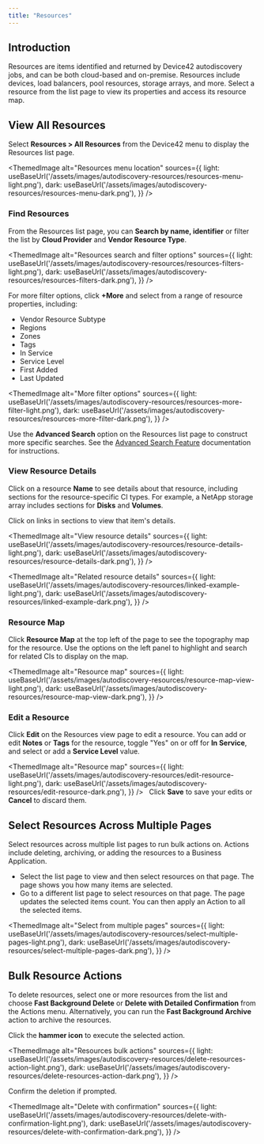 ```yaml
---
title: "Resources"
---
```



## Introduction

Resources are items identified and returned by Device42 autodiscovery jobs, and can be both cloud-based and on-premise. Resources include devices, load balancers, pool resources, storage arrays, and more. Select a resource from the list page to view its properties and access its resource map.

## View All Resources

Select **Resources > All Resources** from the Device42 menu to display the Resources list page.

<ThemedImage
alt="Resources menu location"
sources={{
    light: useBaseUrl('/assets/images/autodiscovery-resources/resources-menu-light.png'),
    dark: useBaseUrl('/assets/images/autodiscovery-resources/resources-menu-dark.png'),
}}
/>

### Find Resources

From the Resources list page, you can **Search by name, identifier** or filter the list by **Cloud Provider** and **Vendor Resource Type**.

<ThemedImage
alt="Resources search and filter options"
sources={{
    light: useBaseUrl('/assets/images/autodiscovery-resources/resources-filters-light.png'),
    dark: useBaseUrl('/assets/images/autodiscovery-resources/resources-filters-dark.png'),
}}
/>

For more filter options, click **+More** and select from a range of resource properties, including:
- Vendor Resource Subtype
- Regions
- Zones
- Tags
- In Service
- Service Level
- First Added
- Last Updated

<ThemedImage
alt="More filter options"
sources={{
    light: useBaseUrl('/assets/images/autodiscovery-resources/resources-more-filter-light.png'),
    dark: useBaseUrl('/assets/images/autodiscovery-resources/resources-more-filter-dark.png'),
}}
/>

Use the **Advanced Search** option on the Resources list page to construct more specific searches. See the [Advanced Search Feature](getstarted/advanced-search-feature.md) documentation for instructions.

### View Resource Details

Click on a resource **Name** to see details about that resource, including sections for the resource-specific CI types. For example, a NetApp storage array includes sections for **Disks** and **Volumes**.

Click on links in sections to view that item's details.

<ThemedImage
alt="View resource details"
sources={{
    light: useBaseUrl('/assets/images/autodiscovery-resources/resource-details-light.png'),
    dark: useBaseUrl('/assets/images/autodiscovery-resources/resource-details-dark.png'),
}}
/>

<ThemedImage
alt="Related resource details"
sources={{
    light: useBaseUrl('/assets/images/autodiscovery-resources/linked-example-light.png'),
    dark: useBaseUrl('/assets/images/autodiscovery-resources/linked-example-dark.png'),
}}
/>

### Resource Map

Click **Resource Map** at the top left of the page to see the topography map for the resource. Use the options on the left panel to highlight and search for related CIs to display on the map.

<ThemedImage
alt="Resource map"
sources={{
    light: useBaseUrl('/assets/images/autodiscovery-resources/resource-map-view-light.png'),
    dark: useBaseUrl('/assets/images/autodiscovery-resources/resource-map-view-dark.png'),
}}
/>

### Edit a Resource

Click **Edit** on the Resources view page to edit a resource. You can add or edit **Notes** or **Tags** for the resource, toggle "Yes" on or off for **In Service**, and select or add a **Service Level** value.

<ThemedImage
alt="Resource map"
sources={{
    light: useBaseUrl('/assets/images/autodiscovery-resources/edit-resource-light.png'),
    dark: useBaseUrl('/assets/images/autodiscovery-resources/edit-resource-dark.png'),
}}
/>
 
Click **Save** to save your edits or **Cancel** to discard them.

## Select Resources Across Multiple Pages

Select resources across multiple list pages to run bulk actions on. Actions include deleting, archiving, or adding the resources to a Business Application.

- Select the list page to view and then select resources on that page. The page shows you how many items are selected.
- Go to a different list page to select resources on that page. The page updates the selected items count. You can then apply an Action to all the selected items.

<ThemedImage
alt="Select from multiple pages"
sources={{
    light: useBaseUrl('/assets/images/autodiscovery-resources/select-multiple-pages-light.png'),
    dark: useBaseUrl('/assets/images/autodiscovery-resources/select-multiple-pages-dark.png'),
}}
/>

## Bulk Resource Actions

To delete resources, select one or more resources from the list and choose **Fast Background Delete** or **Delete with Detailed Confirmation** from the Actions menu. Alternatively, you can run the **Fast Background Archive** action to archive the resources.

Click the **hammer icon** to execute the selected action.

<ThemedImage
alt="Resources bulk actions"
sources={{
    light: useBaseUrl('/assets/images/autodiscovery-resources/delete-resources-action-light.png'),
    dark: useBaseUrl('/assets/images/autodiscovery-resources/delete-resources-action-dark.png'),
}}
/>

Confirm the deletion if prompted.

<ThemedImage
alt="Delete with confirmation"
sources={{
    light: useBaseUrl('/assets/images/autodiscovery-resources/delete-with-confirmation-light.png'),
    dark: useBaseUrl('/assets/images/autodiscovery-resources/delete-with-confirmation-dark.png'),
}}
/>

